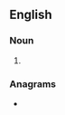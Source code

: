 {{also|Riels}}
==English==

===Noun===
{{head|en|noun form}}

# {{plural of|riel|lang=en}}

===Anagrams===
* {{anagrams|en|a=eilrs|Ilers|Isler|Reils|Siler|liers|lires|riles|risel|slier}}